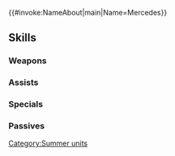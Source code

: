 {{#invoke:NameAbout|main|Name=Mercedes}}{{HeroPage Tabs}}
{{Hero Infobox
|Name=Mercedes
|Title=Unfussed Basker
|WeaponType=Red Tome
|MoveType=Cavalry
|Origin=Fire Emblem: Three Houses
|Gender=Female
|actorEN=Dorothy Fahn
|actorJP=花守ゆみり
|artist=切符
|additionDate=June 21, 2021
|releaseDate=June 21, 2021
|cv1=12
|cv2=300600
|TagID=水着メルセデス
|InternalID=673
|Properties=special,hat,tiara,specRate_202502
|description=A gentle cleric who attends Garreg Mach. She decided to challenge herself by vacationing in a place where everyone dons their swimsuit. Appears in Fire Emblem: Three Houses.
}}
{{Stats Page
|Lv1HP=16|Lv1ATK=9|Lv1SPD=8|Lv1DEF=4|Lv1RES=8
|GRHP=50|GRATK=70|GRSPD=40|GRDEF=30|GRRES=70
}}
==Skills==
===Weapons===
{{Weapons Table
|weapon1=Fire
|weapon1Default=1
|weapon1Unlock=1
|weapon2=Elfire
|weapon2Default=2
|weapon2Unlock=2
|weapon3=Peachy Parfait
|weapon3Default=3
|weapon3Unlock=3
|weapon4=Peachy Parfait+
|weapon4Default=5
|weapon4Unlock=5
}}
===Assists===
{{Assists Table}}
===Specials===
{{Specials Table
|special1=Chilling Wind
|special1Default=4
|special1Unlock=3
|special2=Iceberg
|special2Unlock=4
}}
===Passives===
{{Passives Table
|passiveA1=Atk/Res Push 1
|passiveA2=Atk/Res Push 2
|passiveA3=Atk/Res Push 3
|passiveA4=Atk/Res Push 4
|passiveA1Unlock=2
|passiveA2Unlock=3
|passiveA3Unlock=4
|passiveA4Unlock=5
|passiveB1=A/R Far Trace 1
|passiveB2=A/R Far Trace 2
|passiveB3=A/R Far Trace 3
|passiveB1Unlock=1
|passiveB2Unlock=2
|passiveB3Unlock=4
}}
{{Heroes Navbox}}
[[Category:Summer units]]